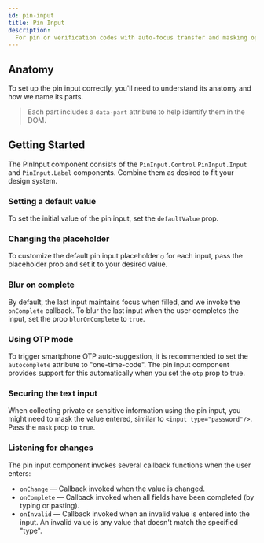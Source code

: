 ```yaml
---
id: pin-input
title: Pin Input
description:
  For pin or verification codes with auto-focus transfer and masking options.
---
```



<ComponentPreview />

## Anatomy

To set up the pin input correctly, you'll need to understand its anatomy and how
we name its parts.

> Each part includes a `data-part` attribute to help identify them in the DOM.

<Anatomy id="pin-input" />

## Getting Started

The PinInput component consists of the `PinInput.Control` `PinInput.Input` and
`PinInput.Label` components. Combine them as desired to fit your design system.

<Story id="Basic" />

### Setting a default value

To set the initial value of the pin input, set the `defaultValue` prop.

<Story id="InitialValue" />

### Changing the placeholder

To customize the default pin input placeholder `○` for each input, pass the
placeholder prop and set it to your desired value.

<Story id="Customized" />

### Blur on complete

By default, the last input maintains focus when filled, and we invoke the
`onComplete` callback. To blur the last input when the user completes the input,
set the prop `blurOnComplete` to `true`.

<Story id="Blurred" />

### Using OTP mode

To trigger smartphone OTP auto-suggestion, it is recommended to set the
`autocomplete` attribute to "one-time-code". The pin input component provides
support for this automatically when you set the `otp` prop to true.

<Story id="OTPMode" />

### Securing the text input

When collecting private or sensitive information using the pin input, you might
need to mask the value entered, similar to `<input type="password"/>`. Pass the
`mask` prop to `true`.

<Story id="WithMask" />

### Listening for changes

The pin input component invokes several callback functions when the user enters:

- `onChange` — Callback invoked when the value is changed.
- `onComplete` — Callback invoked when all fields have been completed (by typing
  or pasting).
- `onInvalid` — Callback invoked when an invalid value is entered into the
  input. An invalid value is any value that doesn't match the specified "type".
